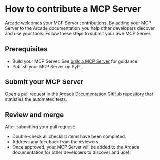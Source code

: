 # How to contribute a MCP Server

Arcade welcomes your MCP Server contributions. By adding your MCP Server to the Arcade documentation, you help other developers discover and use your tools. Follow these steps to submit your own MCP Server.

## Prerequisites

- Build your MCP Server. See [build a MCP Server](/home/build-tools/create-a-mcp-server) for guidance.
- Publish your MCP Server on PyPI.

## Submit your MCP Server

Open a pull request in the [Arcade Documentation GitHub repository](https://github.com/ArcadeAI/docs) that statisfies the automated tests.

## Review and merge

After submitting your pull request:

- Double-check all checklist items have been completed.
- Address any feedback from the reviewers.
- Once approved, your MCP Server will be added to the Arcade documentation for other developers to discover and use!
